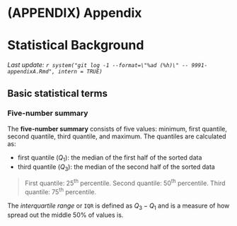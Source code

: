 \cleardoublepage

# (APPENDIX) Appendix {-}

# Statistical Background {#appendixA}

_Last update: `r system("git log -1 --format=\"%ad (%h)\" -- 9991-appendixA.Rmd", intern = TRUE)`_

## Basic statistical terms


### Five-number summary

The **five-number summary** consists of five values:  minimum, first quantile, second quantile, third quantile, and maximum.  The quantiles are calculated as:

- first quantile ($Q_1$): the median of the first half of the sorted data
- third quantile ($Q_3$): the median of the second half of the sorted data

> First quantile: 25^th^ percentile.
Second quantile: 50^th^ percentile.
Third quantile: 75^th^ percentile.

The _interquartile range_ or `IQR` is defined as $Q_3 - Q_1$ and is a measure of how spread out the middle 50% of values is. 


